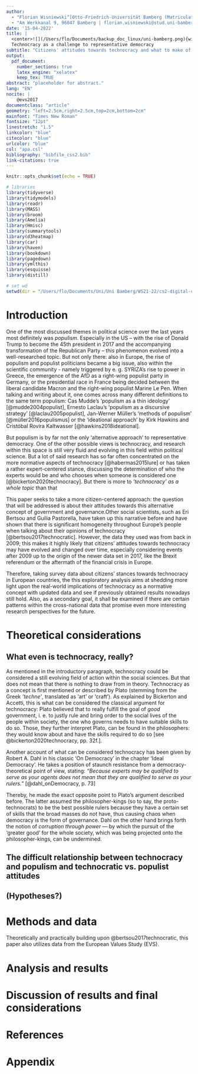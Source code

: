 ```yaml
---
author: 
  - "Florian Wisniewski^[Otto-Friedrich-Universität Bamberg (Matriculation Nr.: 2028075) - 3rd semester, M. A. Political Science]"
  - "Am Werkkanal 9, 96047 Bamberg | florian.wisniewski@stud.uni-bamberg.de"
date: '15-04-2022'
title: | 
  <center>![](/Users/flo/Documents/backup_doc_linux/uni-bamberg.png){width=4cm}</center>
  Technocracy as a challenge to representative democracy
subtitle: "Citizens' attitudes towards technocracy and what to make of it"
output:
  pdf_document:
    number_sections: true
    latex_engine: "xelatex"
    keep_tex: TRUE
abstract: "placeholder for abstract."
lang: "EN"
nocite: |
    @evs2017
documentclass: "article"
geometry: "left=2.5cm,right=2.5cm,top=2cm,bottom=2cm"
mainfont: "Times New Roman"
fontsize: "12pt"
linestretch: "1.5"
linkcolor: "blue"
citecolor: "blue"
urlcolor: "blue"
csl: "apa.csl"
bibliography: "bibfile_css2.bib"
link-citations: true
---
```


```r
knitr::opts_chunk$set(echo = TRUE)
```

```r
# libraries
library(tidyverse)
library(tidymodels)
library(readr)
library(MASS)
library(broom)
library(Amelia)
library(Hmisc)
library(summarytools)
library(d3heatmap)
library(car)
library(haven)
library(bookdown)
library(pagedown)
library(ymlthis)
library(esquisse)
library(distill)

# set wd
setwd(dir = "/Users/flo/Documents/Uni/Uni Bamberg/WS21-22/cs2-digital-challenges/digital-challenges")
```


\newpage{}

\tableofcontents

\newpage{}

# Introduction
One of the most discussed themes in political science over the last years most definitely was _populism_. Especially in the US – with the rise of Donald Trump to become the 45th president  in 2017 and the accompanying transformation of the Republican Party – this phenomenon evolved into a well-researched topic. But not only there: also in Europe, the rise of populism and populist politicians became a big issue, also within the scientific community - namely triggered by e. g. SYRIZA's rise to power in Greece, the emergence of the AfD as a right-wing populist party in Germany, or the presidential race in France being decided between the liberal candidate Macron and the right-wing populist Marine Le Pen.
When talking and writing about it, one comes across many different definitions to the same term populism: Cas Mudde’s 'populism as a thin ideology' [@mudde2004populist], Ernesto Laclau’s 'populism as a discursive strategy' [@laclau2005populist], Jan-Werner Müller’s 'methods of populism' [@müller2016populismus] or the 'ideational approach' by Kirk Hawkins and Cristóbal Rovira Kaltwasser [@hawkins2018ideational].

But populism is by far not the only 'alternative approach' to representative democracy. One of the other possible views is technocracy, and research within this space is still very fluid and evolving in this field within political science. But a lot of said research has so far often concentrated on the more normative aspects of technocracy [@habermas2015lure] or has taken a rather expert-centered stance, discussing the determination of who the experts would be and who chooses when someone is considered one [@bickerton2020technocracy]. But there is more to _'technocracy' as a whole topic_ than that

This paper seeks to take a more citizen-centered approach: the question that will be addressed is about their attitudes towards this alternative concept of government and governance.Other social scientists, such as Eri Bertsou and Guilia Pastorella, have taken up this narrative before and have shown that there is significant homogeneity throughout Europe's people when talking about their opinions of technocracy [@bertsou2017technocratic]. However, the data they used was from back in 2009; this makes it highly likely that citizens' attitudes towards technocracy may have evolved and changed over time, especially considering events after 2009 up to the origin of the newer data set in 2017, like the Brexit referendum or the aftermath of the financial crisis in Europe.

Therefore, taking survey data about citizens' stances towards technocracy in European countries, the  this exploratory analysis aims at shedding more light upon the real-world implications of technocracy as a normative concept with updated data and see if previously obtained results nowadays still hold. Also, as a secondary goal, it shall be examined if there are certain patterns within the cross-national data that promise even more interesting research perspectives for the future.

<!-- memo an mich: überlege mal, ob das neu zu schreiben ist, wenn man mehr greifbares in den händen hat... -->

\newpage{}

# Theoretical considerations
## What even is technocracy, really?

<!-- + Caramani 2020 -->
<!-- + Dahl's 'On Democracy' -->
<!-- + Bertsou's works -->
<!-- + Plato's Republic -->

As mentioned in the introductory paragraph, technocracy could be considered a still evolving field of action within the social sciences. But that does not mean that there is nothing to draw from in theory. Technocracy as a concept is first mentioned or described by Plato (stemming from the Greek _'techne'_, translated as 'art' or 'craft'). As explained by Bickerton and Accetti, this is what can be considered the classical argument for technocracy: Plato believed that to really fulfill the goal of _good_ government, i. e. to justly rule and bring order to the social lives of the people within society, the one who governs needs to have suitable skills to do so. Those, they further interpret Plato, can be found in the philosophers: they would know about and have the skills required to do so [see @bickerton2020technocracy, pp. 32f.].

Another account of what can be considered technocracy has been given by Robert A. Dahl in his classic 'On Democracy' in the chapter 'Ideal Democracy'. He takes a position of staunch resistance from a democracy-theoretical point of view, stating: _"Because experts may be qualified to serve as your agents does not mean that they are qualified to serve as your rulers."_ [@dahl_onDemocracy, p. 73]

Thereby, he made the exact opposite point to Plato's argument described before. The latter assumed the philosopher-kings (so to say, the proto-technocrats) to be the best possible rulers because they have a certain set of skills that the broad masses do not have, thus causing chaos when democracy is the form of governance.
Dahl on the other hand brings forth the notion of _corruption through power_ --- by which the pursuit of the 'greater good' for the whole society, which was being projected onto the philosopher-kings, can be undermined.

## The difficult relationship between technocracy and populism and technocratic vs. populist attitudes

<!-- + maybe include technopopulism? -->
<!-- + Deseriis -->
<!-- + Bickerton/Accetti, the book -->

## (Hypotheses?)

<!-- + hypotheses in Bertsou/Pastorella 2017 -->
<!-- + other Bertsou papers? -->
<!-- + Caramani? -->
<!-- + the Caramani/Bertsou book on technocracy 2020? -->

# Methods and data

<!-- + describe the EVS -->
<!-- + describe the independent variable -->
<!-- + describe the explanatory variables with regard to how they exactly operationalize the points mentioned under paragraph 2 -->
<!-- + describe the method of choice (logistic regression? do we need to control for country effects? hierarchical models?) -->

Theoretically and practically building upon @bertsou2017technocratic, this paper also utilizes data from the European Values Study (EVS).

# Analysis and results

<!-- + present results -->
<!-- + graphics and regression tables -->
<!-- + just description in the beginning; rest will be in discussion paragraph -->

# Discussion of results and final considerations

<!-- + discuss what we found out -->
<!-- + discuss what that means with regard to especially Bertsou/Pastorella's findings from 2017 with the old data -->
<!-- + discuss if there are any implications about what should be examined more closely in the future (if any?) -->
<!--   + I do expect greece, italy to show some interesting values -->
<!--   + Jungherr mentioned portugal, so watch out for that too -->

\newpage{}

# References

<div id="refs"></div>

\newpage{}

# Appendix
